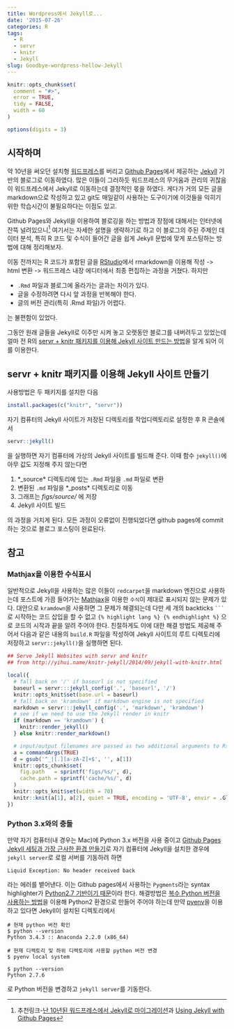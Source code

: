 ```yaml
---
title: Wordpress에서 Jekyll로...
date: '2015-07-26'
categories: R
tags:
  - R
  - servr
  - knitr
  - Jekyll
slug: Goodbye-wordpress-hellow-Jekyll
---
```


```r
knitr::opts_chunk$set(
  comment = "#>",
  error = TRUE,
  tidy = FALSE,
  width = 60
)

options(digits = 3)
```

## 시작하며

약 10년을 써오던 설치형 [워드프레스](http://wordpress.org)를 버리고 [Github Pages](https://pages.github.com)에서 제공하는 [Jekyll](http://jekyllrb.com) 기반의 블로그로 이동하였다. 많은 이들이 그러하듯 워드프레스의 무거움과 관리의 귀찮음이 워드프레스에서 Jekyll로 이동하는데 결정적인 몫을 하였다. 게다가 거의 모든 글을 markdown으로 작성하고 있고 git도 매일같이 사용하는 도구이기에 이것들을 익히기 위한 학습시간이 불필요하다는 이점도 있고. 

Github Pages와 Jekyll을 이용하여 블로깅을 하는 방법과 장점에 대해서는 인터넷에 잔뜩 널려있으니[^1] 여기서는 자세한 설명을 생략하기로 하고 이 블로그의 주된 주제인 데이터 분석, 특히 R 코드 및 수식이 들어간 글을 쉽게 Jekyll 문법에 맞게 포스팅하는 방법에 대해 정리해보자.

이동 전까지는 R 코드가 포함된 글을 [RStudio](http://www.rstudio.com)에서 rmarkdown을 이용해 작성 -> html 변환 -> 워드프레스 내장 에디터에서 최종 편집하는 과정을 거쳤다. 하지만

* `.Rmd` 파일과 블로그에 올라가는 글과는 차이가 있다.
* 글을 수정하려면 다시 앞 과정을 반복해야 한다. 
* 글의 버전 관리(특히 .Rmd 파일)가 어렵다.

는 불편함이 있었다. 

그동안 원래 글들을 Jekyll로 이주만 시켜 놓고 오랫동안 블로그를 내버려두고 있었는데 얼마 전 R의 [servr + knitr 패키지를 이용해 Jekyll 사이트 만드는 방법](http://yihui.name/knitr-jekyll/2014/09/jekyll-with-knitr.html)을 알게 되어 이를 이용한다. 


## servr + knitr 패키지를 이용해 Jekyll 사이트 만들기

사용방법은 두 패키지를 설치한 다음 

```r
install.packages(c("knitr", "servr"))
```

자기 컴퓨터의 Jekyll 사이트가 저장된 디렉토리를 작업디렉토리로 설정한 후 R 콘솔에서

```r
servr::jekyll()
```
을 실행하면 자기 컴퓨터에 가상의 Jekyll 사이트를 빌드해 준다. 이때 함수 `jekyll()`에 아무 값도 지정해 주지 않는다면 

1) *_source* 디렉토리에 있는 `.Rmd` 파일을 `.md` 파일로 변환
2) 변환된 `.md` 파일을 *_posts* 디렉토리로 이동
3) 그래프는 *figs/source/* 에 저장 
4) Jekyll 사이트 빌드

의 과정을 거치게 된다. 모든 과정이 오류없이 진행되었다면 github pages에 commit 하는 것으로 블로그 포스팅이 완료된다. 

## 참고

###  Mathjax을 이용한 수식표시

일반적으로 Jekyll을 사용하는 많은 이들이 `redcarpet`을 markdown 엔진으로 사용하는데 포스트에 가끔 들어가는 [Mathjax](https://www.mathjax.org)을 이용한 `수식`이 제대로 표시되지 않는 문제가 있다. 대안으로 `kramdown`을 사용하면 그 문제가 해결되는데 다만 세 개의 backticks ` ``` ` 로 시작하는 코드 삽입을 할 수 없고 `{% highlight lang %} {% endhighlight %}` 으로 코드의 시작과 끝을 알려 주어야 한다. 친절하게도 이에 대한 해결 방법도 제공해 주어서 다음과 같은 내용의 `build.R` 파일을 작성하여 Jekyll 사이트의 루트 디렉토리에 저장하고 `servr::jekyll()`을 실행하면 된다. 

```r
## Serve Jekyll Websites with servr and knitr
## from http://yihui.name/knitr-jekyll/2014/09/jekyll-with-knitr.html

local({
  # fall back on '/' if baseurl is not specified
  baseurl = servr:::jekyll_config('.', 'baseurl', '/')
  knitr::opts_knit$set(base.url = baseurl)
  # fall back on 'kramdown' if markdown engine is not specified
  markdown = servr:::jekyll_config('.', 'markdown', 'kramdown')
  # see if we need to use the Jekyll render in knitr
  if (markdown == 'kramdown') {
    knitr::render_jekyll()
  } else knitr::render_markdown()

  # input/output filenames are passed as two additional arguments to Rscript
  a = commandArgs(TRUE)
  d = gsub('^_|[.][a-zA-Z]+$', '', a[1])
  knitr::opts_chunk$set(
    fig.path   = sprintf('figs/%s/', d),
    cache.path = sprintf('cache/%s/', d)
  )
  knitr::opts_knit$set(width = 70)
  knitr::knit(a[1], a[2], quiet = TRUE, encoding = 'UTF-8', envir = .GlobalEnv)
})
```

### Python 3.x와의 충돌

만약 자기 컴퓨터(내 경우는 Mac)에 Python 3.x 버전을 사용 중이고 [Github Pages Jekyll 세팅과 가장 근사한 환경 만들기](https://help.github.com/articles/using-jekyll-with-pages/)로 자기 컴퓨터에 Jekyll을 설치한 경우에 `jekyll server`로 로컬 서버를 기동하려 하면 

```
Liquid Exception: No header received back 
```

라는 에러를 뱉어낸다. 이는 Github pages에서 사용하는 `Pygments`라는 syntax highlighter가 [Python2.7 기반이기 때문](https://github.com/jekyll/jekyll/issues/1181)이라 한다. 해결방법은 [복수 Python 버전을 사용하는 방법](http://wsyang.com/2015/07/19/hellow-python/)을 이용해 Python2 환경으로 만들어 주어야 하는데 만약 [pyenv](https://github.com/yyuu/pyenv)을 이용하고 있다면 Jekyll이 설치된 디렉토리에서

```
# 현재 python 버전 확인
$ python --version
Python 3.4.3 :: Anaconda 2.2.0 (x86_64)

# 현재 디렉토리 및 하위 디렉토리에 사용할 python 버전 변경 
$ pyenv local system

$ python --version
Python 2.7.6
```
로 Python 버전을 변경하고 `jekyll server`를 기동한다. 


[^1]: 추천링크-[난 10년된 워드프레스에서 Jekyll로 마이그레이션](http://ilmol.com/2015/01/워드프레스에서%20Jekyll로%20마이그레이션.html)과 [Using Jekyll with Github Pages](https://help.github.com/articles/using-jekyll-with-pages/) 